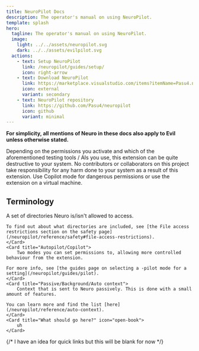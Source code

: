 ```yaml
---
title: NeuroPilot Docs
description: The operator's manual on using NeuroPilot.
template: splash
hero:
  tagline: The operator's manual on using NeuroPilot.
  image:
    light: ../../assets/neuropilot.svg
    dark: ../../assets/evilpilot.svg
  actions:
    - text: Setup NeuroPilot
      link: /neuropilot/guides/setup/
      icon: right-arrow
    - text: Download NeuroPilot
      link: https://marketplace.visualstudio.com/items?itemName=Pasu4.neuropilot
      icon: external
      variant: secondary
    - text: NeuroPilot repository
      link: https://github.com/Pasu4/neuropilot
      icon: github
      variant: minimal
---
```



**For simplicity, all mentions of Neuro in these docs also apply to Evil unless otherwise stated.**

<Aside type="danger">

Depending on the permissions you activate and which of the aforementioned testing tools / AIs you use, this extension can be quite destructive to your system.
No contributors or collaborators on this project take responsibility for any harm done to your system as a result of this extension.
Use Copilot mode for dangerous permissions or use the extension on a virtual machine.

</Aside>

## Terminology

<CardGrid>
	<Card title="Neuro-safe/Neuro-unsafe">
		A set of directories Neuro is/isn't allowed to access.

    To find out about what directories are included, see [the File access restrictions section on the safety page](/neuropilot/reference/safety#file-access-restrictions).
	</Card>
	<Card title="Autopilot/Copilot">
		Two modes you can set permissions to, allowing more controlled behaviour from the extension.

    For more info, see [the guides page on selecting a -pilot mode for a setting](/neuropilot/guides/pilot).
	</Card>
	<Card title="Passive/Background/Auto context">
		Context that is sent to Neuro passively. This is done with a small amount of features.

    You can learn more and find the list [here](/neuropilot/reference/auto-context).
	</Card>
	<Card title="What should go here?" icon="open-book">
		uh
	</Card>
</CardGrid>

{/* I have an idea for quick links but this will be blank for now */}
